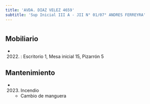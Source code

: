 ```yaml
---
title: 'AVDA. DIAZ VELEZ 4659'
subtitle: 'Sup Inicial III A - JII N° 01/07° ANDRES FERREYRA'
---
```


#


## Mobiliario

*  (2022) : Escritorio 1, Mesa inicial 15, Pizarrón 5 





## Mantenimiento

*  (2023) Incendio 
    + Cambio de manguera




